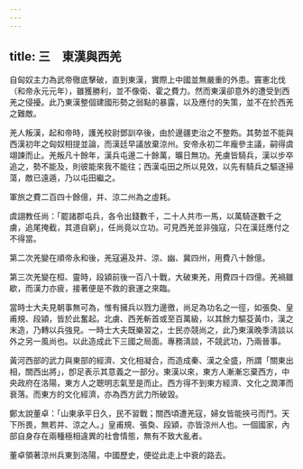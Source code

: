 ```yaml
---
---
---
```

title: 三　東漢與西羌
---




自匈奴主力為武帝徹底擊破，直到東漢，實際上中國並無嚴重的外患。竇憲北伐（和帝永元元年），雖獲勝利，並不像衛、霍之費力。然而東漢卻意外的遭受到西羌之侵擾。此乃東漢整個建國形勢之弱點的暴露，以及應付的失策，並不在於西羌之難敵。

羌人叛漢，起和帝時，護羌校尉鄧訓卒後，由於邊疆吏治之不整飭。其勢並不能與西漢初年之匈奴相提並論，而漢廷早議放棄涼州。安帝永初二年龐參主議，嗣得虞翊諫而止。羌叛凡十餘年，漢兵屯邊二十餘萬，曠日無功。羌虜皆騎兵，漢以步卒追之，勢不能及，則彼能來我不能往；西漢屯田之所以見效，以先有騎兵之驅逐掃蕩，敵已遠遁，乃以屯田繼之。

軍旅之費二百四十餘億，并、涼二州為之虛耗。

虞詡教任尚：「罷諸郡屯兵，各令出錢數千，二十人共市一馬，以萬騎逐數千之虜，追尾掩截，其道自窮」，任尚竟以立功。可見西羌並非強寇，只在漢廷應付之不得當。

第二次羌變在順帝永和後，羌寇遍及并、涼、幽、冀四州，用費八十餘億。

第三次羌變在桓、靈時，段潁前後一百八十戰，大破東羌，用費四十四億。羌禍雖歇，而漢力亦疲，接著便是不救的衰運之來臨。

當時士大夫見朝事無可為，惟有擁兵以戮力邊徼，尚足為功名之一徑，如張奐、皇甫規、段潁，皆於此奮起。北虜、西羌斬首或至百萬級，以其餘力驅芟黃巾，漢之末造，乃轉以兵強見。一時士大夫既樂習之，士民亦競尚之，此乃東漢晚季淸談以外之另一風尚也。以此造成此下三國之局面。專務淸談，不競武功，乃兩晉事。

黃河西部的武力與東部的經濟、文化相凝合，而造成秦、漢之全盛，所謂「關東出相，關西出將」，卽足表示其意義之一部分。東漢以來，東方人漸漸忘棄西方，中央政府在洛陽，東方人之聰明志氣至是而止。西方得不到東方經濟、文化之潤澤而衰落。而東方的文化經濟，亦為西方武力所破毀。

鄭太說董卓：「山東承平日久，民不習戰；關西頃遭羌寇，婦女皆能挾弓而鬥。天下所畏，無若并、涼之人。」皇甫規、張奐、段潁，亦皆涼州人也。一個國家，內部自身存在兩種極相違異的社會情態，無有不致大亂者。

董卓領著涼州兵東到洛陽，中國歷史，便從此走上中衰的路去。